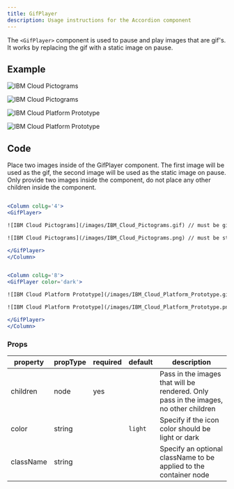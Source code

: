 ```yaml
---
title: GifPlayer
description: Usage instructions for the Accordion component
---
```


<PageDescription>

The `<GifPlayer>` component is used to pause and play images that are gif's. It works by replacing the gif with a static image on pause.

</PageDescription>

## Example

<Row>
<Column colLg='4'>

<Title>Light</Title>

<GifPlayer>

![IBM Cloud Pictograms](/images/IBM_Cloud_Pictograms.gif)

![IBM Cloud Pictograms](/images/IBM_Cloud_Pictograms.png)

</GifPlayer>
</Column>
</Row>


<Row>
<Column colLg='8'>

<Title>Dark</Title>

<GifPlayer color='dark'>

![IBM Cloud Platform Prototype](/images/IBM_Cloud_Platform_Prototype.gif)

![IBM Cloud Platform Prototype](/images/IBM_Cloud_Platform_Prototype.png)

</GifPlayer>
</Column>
</Row>

## Code

Place two images inside of the GifPlayer component. The first image will be used as the gif, the second image will be used as the static image on pause. Only provide two images inside the component, do not place any other children inside the component.

<Title>Light</Title>

```jsx path=components/GifPlayer/GifPlayer.js src= https://github.com/carbon-design-system/gatsby-theme-carbon/tree/master/packages/gatsby-theme-carbon/src/components/GifPlayer

<Column colLg='4'>
<GifPlayer>

![IBM Cloud Pictograms](/images/IBM_Cloud_Pictograms.gif) // must be gif

![IBM Cloud Pictograms](/images/IBM_Cloud_Pictograms.png) // must be static image

</GifPlayer>
</Column>

```

<Title>Dark</Title>

```jsx path=components/GifPlayer/GifPlayer.js src= https://github.com/carbon-design-system/gatsby-theme-carbon/tree/master/packages/gatsby-theme-carbon/src/components/GifPlayer

<Column colLg='8'>
<GifPlayer color='dark'>

![IBM Cloud Platform Prototype](/images/IBM_Cloud_Platform_Prototype.gif) // must be gif

![IBM Cloud Platform Prototype](/images/IBM_Cloud_Platform_Prototype.png) //must be static image

</GifPlayer>
</Column>

```

### Props

| property  | propType | required | default | description           |
| --------- | -------- | -------- | ------- | --------------------- |
| children  | node     |    yes      |         | Pass in the images that will be rendered.  Only pass in the images, no other children                    |
| color | string     |          |    `light`     |  Specify if the icon color should be light or dark                |
| className  | string    |          |         |  Specify an optional className to be applied to the container node                     |
